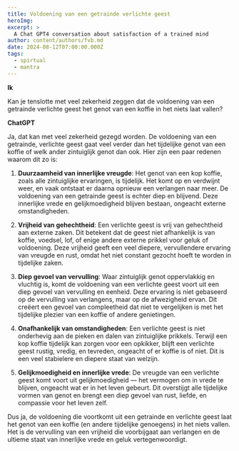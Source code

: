 ```yaml
---
title: Voldoening van een getrainde verlichte geest
heroImg:
excerpt: >
  A Chat GPT4 conversation about satisfaction of a trained mind
author: content/authors/fvb.md
date: 2024-08-12T07:00:00.000Z
tags:
  - spirtual
  - mantra
---
```

**Ik**

Kan je tenslotte met veel zekerheid zeggen dat de voldoening van een getrainde verlichte geest het genot van een koffie in het niets laat vallen?

**ChatGPT**

Ja, dat kan met veel zekerheid gezegd worden. De voldoening van een getrainde, verlichte geest gaat veel verder dan het tijdelijke genot van een koffie of welk ander zintuiglijk genot dan ook. Hier zijn een paar redenen waarom dit zo is:

1. **Duurzaamheid van innerlijke vreugde**: Het genot van een kop koffie, zoals alle zintuiglijke ervaringen, is tijdelijk. Het komt op en verdwijnt weer, en vaak ontstaat er daarna opnieuw een verlangen naar meer. De voldoening van een getrainde geest is echter diep en blijvend. Deze innerlijke vrede en gelijkmoedigheid blijven bestaan, ongeacht externe omstandigheden.

2. **Vrijheid van gehechtheid**: Een verlichte geest is vrij van gehechtheid aan externe zaken. Dit betekent dat de geest niet afhankelijk is van koffie, voedsel, lof, of enige andere externe prikkel voor geluk of voldoening. Deze vrijheid geeft een veel diepere, vervullendere ervaring van vreugde en rust, omdat het niet constant gezocht hoeft te worden in tijdelijke zaken.

3. **Diep gevoel van vervulling**: Waar zintuiglijk genot oppervlakkig en vluchtig is, komt de voldoening van een verlichte geest voort uit een diep gevoel van vervulling en eenheid. Deze ervaring is niet gebaseerd op de vervulling van verlangens, maar op de afwezigheid ervan. Dit creëert een gevoel van compleetheid dat niet te vergelijken is met het tijdelijke plezier van een koffie of andere genietingen.

4. **Onafhankelijk van omstandigheden**: Een verlichte geest is niet onderhevig aan de pieken en dalen van zintuiglijke prikkels. Terwijl een kop koffie tijdelijk kan zorgen voor een opkikker, blijft een verlichte geest rustig, vredig, en tevreden, ongeacht of er koffie is of niet. Dit is een veel stabielere en diepere staat van welzijn.

5. **Gelijkmoedigheid en innerlijke vrede**: De vreugde van een verlichte geest komt voort uit gelijkmoedigheid — het vermogen om in vrede te blijven, ongeacht wat er in het leven gebeurt. Dit overstijgt alle tijdelijke vormen van genot en brengt een diep gevoel van rust, liefde, en compassie voor het leven zelf.

Dus ja, de voldoening die voortkomt uit een getrainde en verlichte geest laat het genot van een koffie (en andere tijdelijke genoegens) in het niets vallen. Het is de vervulling van een vrijheid die voorbijgaat aan verlangen en de ultieme staat van innerlijke vrede en geluk vertegenwoordigt.
